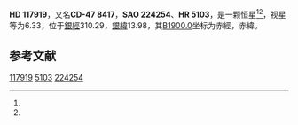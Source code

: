{{Starbox begin
| name = HD 117919
}}
{{Starbox observe
| epoch = [[J2000.0|J2000.0]]
| constell = {{星座名待查}}<ref name=SIMBAD>{{cite web
 | url=http://simbad.u-strasbg.fr/simbad/sim-id?Ident=HR+5103
 | title =Pulsating variable Star
 | publisher=Centre de Données astronomiques de Strasbourg
 | work=SIMBAD
 | accessdate=2012-07-13}}</ref><ref name=DATA>{{cite web
 | url=http://vizier.u-strasbg.fr/viz-bin/VizieR-5?-out.add=.&-source=5050&-corr=PK=HR&-out.max=9999&HR=5103
 | title=VizieR Detailed Page
 | accessdate=2012-07-13
 | archive-date=2016-03-05
 | archive-url=https://web.archive.org/web/20160305005336/http://vizier.u-strasbg.fr/viz-bin/VizieR-5?-out.add=.&-source=5050&-corr=PK=HR&-out.max=9999&HR=5103
 | dead-url=no
 }}</ref>
| 星官 = 
| ra = {{RA|13|34|28.9}}<ref name=SIMBAD /><ref name=DATA />
| dec = {{DEC|-48|16|20}}<ref name=SIMBAD /><ref name=DATA />
| appmag_v = 6.33<ref name=SIMBAD /><ref name=DATA />
}}
{{Starbox character
| class = B8III<ref name=SIMBAD /><ref name=DATA />
| b-v = -0.05<ref name=SIMBAD /><ref name=DATA />
| u-b = <ref name=SIMBAD /><ref name=DATA />
| r-i = <ref name=SIMBAD /><ref name=DATA />
| variable = 
}}
{{Starbox astrometry
| radial_v = 
| prop_mo_ra = -4
| parallax = 
| p_error = 
}}
{{Starbox catalog
| names =CD-47 8417，[[SAO星表|SAO]] 224254，[[HD星表|HD]] 117919，[[HR星表|HR]] 5103}}
{{Starbox reference |Simbad=HR+5103}}
{{Starbox end}}

'''HD 117919'''，又名'''CD-47 8417'''，'''SAO 224254'''、'''HR 5103'''，是一颗恒星<ref name=SIMBAD /><ref name=DATA />，视星等为6.33，位于[[銀道座標系|銀經]]310.29，[[銀道座標系|銀緯]]13.98，其[[B1900.0|B1900.0]]坐标为赤經{{RA|13|28|24.1}}，赤緯{{DEC|-47|13.98|32}}。

== 参考文献 ==
{{reflist}}

{{star-stub}}

[[Category:HD和HDE天體|117919]]
[[Category:HR天體|5103]]
[[Category:SAO天體|224254]]